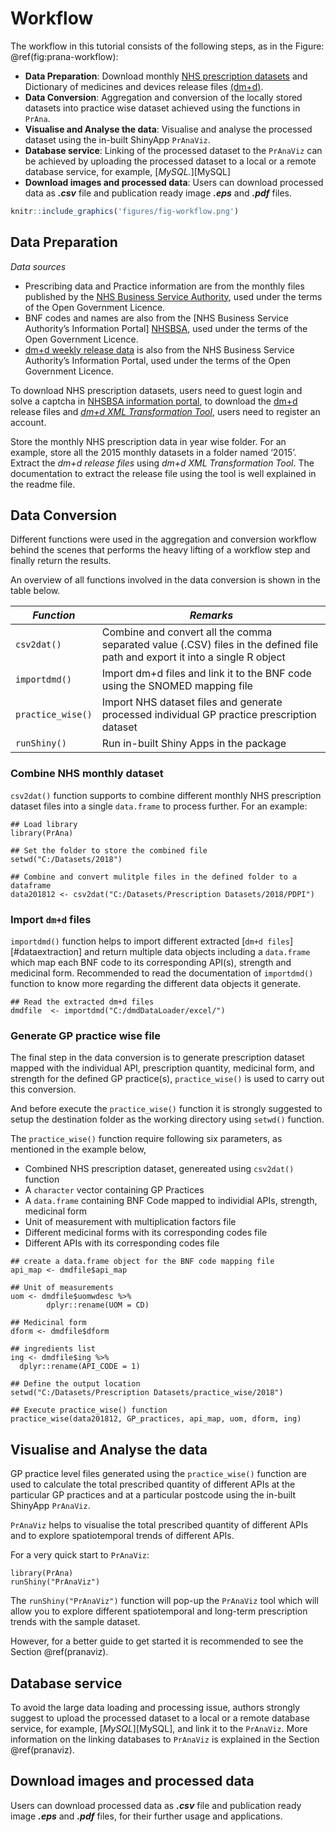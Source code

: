 # Workflow {#workflow}

The workflow in this tutorial consists of the following steps, as in the Figure: \@ref(fig:prana-workflow):

- **Data Preparation**: Download monthly [NHS prescription datasets][NHSBSA] and Dictionary of medicines and devices release files [(dm+d)][dm+d].
- **Data Conversion**: Aggregation and conversion of the locally stored datasets into practice wise dataset achieved using the functions in `PrAna`.
- **Visualise and Analyse the data**: Visualise and analyse the processed dataset using the in-built ShinyApp `PrAnaViz`.
- **Database service**: Linking of the processed dataset to the `PrAnaViz` can be achieved by uploading the processed dataset to a local or a remote database service, for example, [_MySQL._][MySQL]
- **Download images and processed data**: Users can download processed data as **_.csv_** file and publication ready image **_.eps_** and **_.pdf_** files.


```r
knitr::include_graphics('figures/fig-workflow.png')
```


## Data Preparation {#datapreparation}

*Data sources*

- Prescribing data and Practice information are from the monthly files published by the [NHS Business Service Authority][NHSBSA], used under the terms of the Open Government Licence.
- BNF codes and names are also from the [NHS Business Service Authority's Information Portal] [NHSBSA], used under the terms of the Open Government Licence.
- [dm+d weekly release data][dm+d] is also from the NHS Business Service Authority's Information Portal, used under the terms of the Open Government Licence.

To download NHS prescription datasets, users need to guest login and solve a captcha in [NHSBSA information portal][NHSBSA], to download the [dm+d][dm+d] release files and [_dm+d XML Transformation Tool_][dm+d2], users need to register an account.

Store the monthly NHS prescription data in year wise folder. For an example, store all the 2015 monthly datasets in a folder named '2015'. Extract the _dm+d release files_ using _dm+d XML Transformation Tool_. The documentation to extract the release file using the tool is well explained in the readme file.


## Data Conversion

Different functions were used in the aggregation and conversion workflow behind the scenes that performs the heavy lifting of a workflow step and finally return the results. 

An overview of all functions involved in the data conversion is shown in the table below.

*Function*         | *Remarks*
-----------------| ----------------------------------------------
`csv2dat()`   | Combine and convert all the comma separated value (.CSV) files in the defined file path and export it into a single R object
`importdmd()`  | Import dm+d files and link it to the BNF code using the SNOMED mapping file
`practice_wise()` | Import NHS dataset files and generate processed individual GP practice prescription dataset
`runShiny()` | Run in-built Shiny Apps in the package

### Combine NHS monthly dataset

`csv2dat()` function supports to combine different monthly NHS prescription dataset files into a single `data.frame` to process further. For an example:

```
## Load library
library(PrAna)

## Set the folder to store the combined file
setwd("C:/Datasets/2018")

## Combine and convert mulitple files in the defined folder to a dataframe
data201812 <- csv2dat("C:/Datasets/Prescription Datasets/2018/PDPI")

```

### Import `dm+d` files

`importdmd()` function helps to import different extracted [`dm+d files`] [#dataextraction] and return multiple data objects  including a `data.frame` which map each BNF code to its corresponding API(s), strength and medicinal form. Recommended to read the documentation of `importdmd()` function to know more regarding the different data objects it generate.

```
## Read the extracted dm+d files
dmdfile  <- importdmd("C:/dmdDataLoader/excel/")

```

### Generate GP practice wise file

The final step in the data conversion is to generate prescription dataset mapped with the individual API, prescription quantity, medicinal form, and strength for the defined GP practice(s), `practice_wise()` is used to carry out this conversion. 

And before execute the `practice_wise()` function it is strongly suggested to setup the destination folder as the working directory using `setwd()` function.

The `practice_wise()` function require following six parameters, as mentioned in the example below, 

- Combined NHS prescription dataset, genereated using `csv2dat()` function
- A `character` vector containing GP Practices
- A `data.frame` containing BNF Code mapped to individial APIs, strength, medicinal form
- Unit of measurement with multiplication factors file
- Different medicinal forms with its corresponding codes file
- Different APIs with its corresponding codes file

```
## create a data.frame object for the BNF code mapping file
api_map <- dmdfile$api_map

## Unit of measurements
uom <- dmdfile$uomwdesc %>%
        dplyr::rename(UOM = CD)

## Medicinal form
dform <- dmdfile$dform

## ingredients list
ing <- dmdfile$ing %>%
  dplyr::rename(API_CODE = 1)

## Define the output location
setwd("C:/Datasets/Prescription Datasets/practice_wise/2018")

## Execute practice_wise() function
practice_wise(data201812, GP_practices, api_map, uom, dform, ing)

```
## Visualise and Analyse the data

GP practice level files generated using the `practice_wise()` function are used to calculate the total prescribed quantity of different APIs at the particular GP practices and at a particular postcode using the in-built ShinyApp `PrAnaViz`.

`PrAnaViz` helps to visualise the total prescribed quantity of different APIs and to explore spatiotemporal trends of different APIs.

For a very quick start to `PrAnaViz`:

```
library(PrAna)
runShiny("PrAnaViz")
```
The `runShiny("PrAnaViz")` function will pop-up the `PrAnaViz` tool which will allow you to explore different spatiotemporal and long-term prescription trends with the sample dataset.

However, for a better guide to get started it is recommended to see the Section \@ref(pranaviz).


## Database service 

To avoid the large data loading and processing issue, authors strongly suggest to upload the processed dataset to a local or a remote database service, for example, [_MySQL_][MySQL], and link it to the `PrAnaViz`. More information on the linking databases to `PrAnaViz` is explained in the Section \@ref(pranaviz).


## Download images and processed data

Users can download processed data as **_.csv_** file and publication ready image **_.eps_** and **_.pdf_** files, for their further usage and applications.


[NHSBSA]: https://applications.nhsbsa.nhs.uk/infosystems/welcome
[dm+d]: https://isd.digital.nhs.uk/trud3/user/guest/group/0/pack/6
[dm+d2]: https://isd.digital.nhs.uk/trud3/user/guest/group/0/pack/6/subpack/239/releases
[tutorial]: https://kishorejagadeesan.com/PrAna/handbook_bd/pranaviz.html

\newpage
